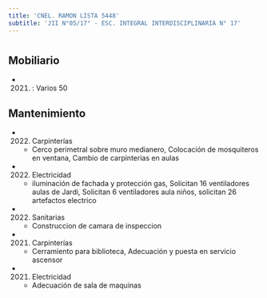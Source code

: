 ```yaml
---
title: 'CNEL. RAMON LISTA 5448'
subtitle: 'JII N°05/17° - ESC. INTEGRAL INTERDISCIPLINARIA N° 17'
---
```


#


## Mobiliario

*  (2021) : Varios 50 





## Mantenimiento

*  (2022) Carpinterías 
    + Cerco perimetral sobre muro medianero, Colocación de mosquiteros en ventana, Cambio de carpinterias en aulas

*  (2022) Electricidad 
    + iluminación de fachada y protección gas, Solicitan 16 ventiladores aulas de Jardi, Solicitan 6 ventiladores aula niños, solicitan 26 artefactos electrico

*  (2022) Sanitarias 
    + Construccion de camara de inspeccion

*  (2021) Carpinterías 
    + Cerramiento para biblioteca, Adecuación y puesta en servicio ascensor

*  (2021) Electricidad 
    + Adecuación de sala de maquinas



